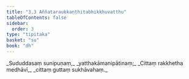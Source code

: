 ```yaml
---
title: "3.3 Aññataraukkaṇṭhitabhikkhuvatthu"
tableOfContents: false
sidebar:
  order: 3
type: "tipitaka"
basket: "su"
book: "dh"
---
```



<DynamicBreadcrumb />

<Division number="36" book="dh">

<Paragraph number="39" type="verses" book="dh">
_Sududdasaṃ sunipuṇaṃ,_  
_yatthakāmanipātinaṃ;_  
_Cittaṃ rakkhetha medhāvī,_  
_cittaṃ guttaṃ sukhāvahaṃ._
</Paragraph>
</Division>